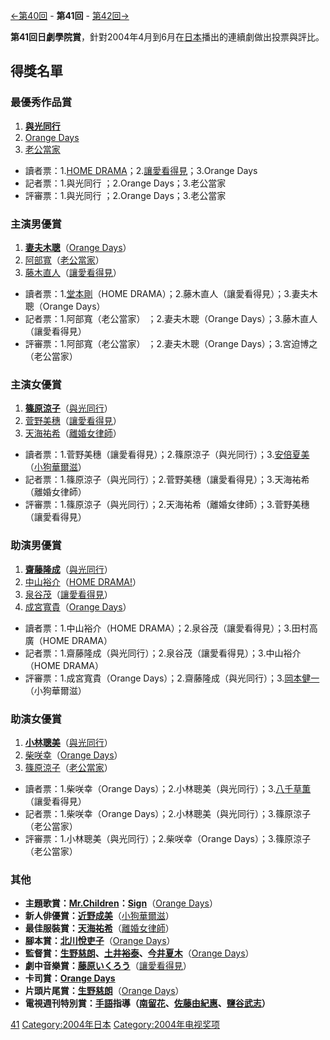 {{noteTA
|G1=JP Show}}
[[第40回日劇學院賞名單|←第40回]] - '''第41回''' - [[第42回日劇學院賞名單|第42回→]]

'''第41回日劇學院賞'''，針對2004年4月到6月在[[日本|日本]]播出的連續劇做出投票與評比。

== 得獎名單 ==
=== 最優秀作品賞 ===
#'''[[與光同行|與光同行]]'''
#[[Orange_Days|Orange Days]]
#[[老公當家|老公當家]]

*讀者票：1.[[HOME_DRAMA|HOME DRAMA]]；2.[[讓愛看得見|讓愛看得見]]；3.Orange Days
*記者票：1.與光同行 ；2.Orange Days；3.老公當家
*評審票：1.與光同行 ；2.Orange Days；3.老公當家

=== 主演男優賞 ===
#'''[[妻夫木聰|妻夫木聰]]'''（[[Orange_Days|Orange Days]]）
#[[阿部寬|阿部寬]]（[[老公當家|老公當家]]）
#[[藤木直人|藤木直人]]（[[讓愛看得見|讓愛看得見]]）

*讀者票：1.[[堂本剛|堂本剛]]（HOME DRAMA）；2.藤木直人（讓愛看得見）；3.妻夫木聰（Orange Days）
*記者票：1.阿部寬（老公當家） ；2.妻夫木聰（Orange Days）；3.藤木直人（讓愛看得見）
*評審票：1.阿部寬（老公當家） ；2.妻夫木聰（Orange Days）；3.宮迫博之（老公當家）

=== 主演女優賞 ===
#'''[[篠原涼子|篠原涼子]]'''（[[與光同行|與光同行]]）
#[[菅野美穗|菅野美穗]]（[[讓愛看得見|讓愛看得見]]）
#[[天海祐希|天海祐希]]（[[離婚女律師|離婚女律師]]）

*讀者票：1.菅野美穗（讓愛看得見）；2.篠原涼子（與光同行）；3.[[安倍夏美|安倍夏美]]（[[小狗華爾滋|小狗華爾滋]]）
*記者票：1.篠原涼子（與光同行）；2.菅野美穗（讓愛看得見）；3.天海祐希（離婚女律師）
*評審票：1.篠原涼子（與光同行）；2.天海祐希（離婚女律師）；3.菅野美穗（讓愛看得見）

=== 助演男優賞 ===
#'''[[齋藤隆成|齋藤隆成]]'''（[[與光同行|與光同行]]）
#[[中山裕介|中山裕介]]（[[HOME_DRAMA!|HOME DRAMA!]]）
#[[泉谷茂|泉谷茂]]（[[讓愛看得見|讓愛看得見]]）
#[[成宮寬貴|成宮寬貴]]（[[Orange_Days|Orange Days]]）

*讀者票：1.中山裕介（HOME DRAMA）；2.泉谷茂（讓愛看得見）；3.田村高廣（HOME DRAMA）
*記者票：1.齋藤隆成（與光同行）；2.泉谷茂（讓愛看得見）；3.中山裕介（HOME DRAMA）
*評審票：1.成宮寬貴（Orange Days）；2.齋藤隆成（與光同行）；3.[[岡本健一|岡本健一]]（小狗華爾滋）

=== 助演女優賞 ===
#'''[[小林聰美|小林聰美]]'''（[[與光同行|與光同行]]）
#[[柴咲幸|柴咲幸]]（[[Orange_Days|Orange Days]]）
#[[篠原涼子|篠原涼子]]（[[老公當家|老公當家]]）

*讀者票：1.柴咲幸（Orange Days）；2.小林聰美（與光同行）；3.[[八千草薫|八千草薫]]（讓愛看得見）
*記者票：1.柴咲幸（Orange Days）；2.小林聰美（與光同行）；3.篠原涼子（老公當家）
*評審票：1.小林聰美（與光同行）；2.柴咲幸（Orange Days）；3.篠原涼子（老公當家）

=== 其他 ===
*'''主題歌賞：[[Mr.Children|Mr.Children]]：[[Sign_(Mr.Children單曲)|Sign]]'''（[[Orange_Days|Orange Days]]）
*'''新人俳優賞：[[近野成美|近野成美]]'''（[[小狗華爾滋|小狗華爾滋]]）
*'''最佳服裝賞：[[天海祐希|天海祐希]]'''（[[離婚女律師|離婚女律師]]）
*'''腳本賞：[[北川悅吏子|北川悅吏子]]'''（[[Orange_Days|Orange Days]]）
*'''監督賞：[[生野慈朗|生野慈朗]]、[[土井裕泰|土井裕泰]]、[[今井夏木|今井夏木]]'''（[[Orange_Days|Orange Days]]）
*'''劇中音樂賞：[[藤原いくろう|藤原いくろう]]'''（[[讓愛看得見|讓愛看得見]]）
*'''卡司賞：[[Orange_Days|Orange Days]]'''
*'''片頭片尾賞：[[生野慈朗|生野慈朗]]'''（[[Orange_Days|Orange Days]]）
*'''電視週刊特別賞：[[手語|手語]]指導（[[南留花|南留花]]、[[佐藤由紀惠|佐藤由紀惠]]、[[鹽谷武志|鹽谷武志]]）'''
{{日劇學院賞名單}}

[[Category:日劇學院賞|41]]
[[Category:2004年日本|Category:2004年日本]]
[[Category:2004年电视奖项|Category:2004年电视奖项]]